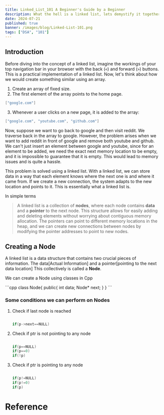 ```yaml
---
title: Linked_List_101 A Beginner's Guide by a Beginner
description: What the hell is a linked list, lets demystify it together in this blog.
date: 2024-07-21
published: true
banner: /images/blog/Linked-List-101.png
tags: ["DSA", "101"]
---
```


## Introduction

Before diving into the concept of a linked list, imagine the workings of your top navigation bar in your browser with the back (`<`) and forward (`>`) buttons. This is a practical implementation of a linked list. Now, let's think about how we would create something similar using an array.

1. Create an array of fixed size.
2. The first element of the array points to the home page.

```cpp
["google.com"]
```

3. Whenever a user clicks on a new page, it is added to the array:

```cpp
["google.com", "youtube.com", "github.com"]
```

Now, suppose we want to go back to google and then visit reddit. We traverse back in the array to google. However, the problem arises when we want to add reddit in front of google and remove both youtube and github. We can't just insert an element between google and youtube, since for an element to be added, we need the exact next memory location to be empty, and it is impossible to guarantee that it is empty.
This would lead to memory issues and is quite a hassle.

This problem is solved using a linked list. With a linked list, we can store data in a way that each element knows where the next one is and where it came from. If we create a new connection, the system adapts to the new location and points to it. This is essentially what a linked list is.

In simple terms

> A linked list is a collection of **nodes**, where each node contains **data** and a **pointer** to the next node. This structure allows for easily adding and deleting elements without worrying about contiguous memory allocation. The pointers can point to different memory locations in the heap, and we can create new connections between nodes by modifying the pointer addresses to point to new nodes.

## Creating a Node

A linked list is a data structure that contains two crucial pieces of information. The data[Actual Information] and a pointer[pointing to the next data location] This collectively is called a **Node**.

We can create a Node using classes in Cpp

<PreCard pwd="LinkedList.cpp">
```cpp
  class Node{
    public{
      int data;
      Node* next;
    }
  }
```
</PreCard>

### Some conditions we can perform on Nodes

1.  Check if last node is reached

    ```c

    if(p->next==NULL)

    ```

2.  Check if ptr is not pointing to any node

    ```c

    if(p==NULL)
    if(p==0)
    if(!p)

    ```

3.  Check if ptr is pointing to any node

    ```c

    if(p!=NULL)
    if(p!=0)
    if(p)

    ```

# Reference
